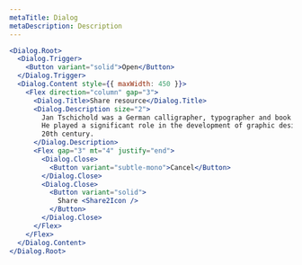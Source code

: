 ```yaml
---
metaTitle: Dialog
metaDescription: Description
---
```


```jsx live=true
<Dialog.Root>
  <Dialog.Trigger>
    <Button variant="solid">Open</Button>
  </Dialog.Trigger>
  <Dialog.Content style={{ maxWidth: 450 }}>
    <Flex direction="column" gap="3">
      <Dialog.Title>Share resource</Dialog.Title>
      <Dialog.Description size="2">
        Jan Tschichold was a German calligrapher, typographer and book designer.
        He played a significant role in the development of graphic design in the
        20th century.
      </Dialog.Description>
      <Flex gap="3" mt="4" justify="end">
        <Dialog.Close>
          <Button variant="subtle-mono">Cancel</Button>
        </Dialog.Close>
        <Dialog.Close>
          <Button variant="solid">
            Share <Share2Icon />
          </Button>
        </Dialog.Close>
      </Flex>
    </Flex>
  </Dialog.Content>
</Dialog.Root>
```
